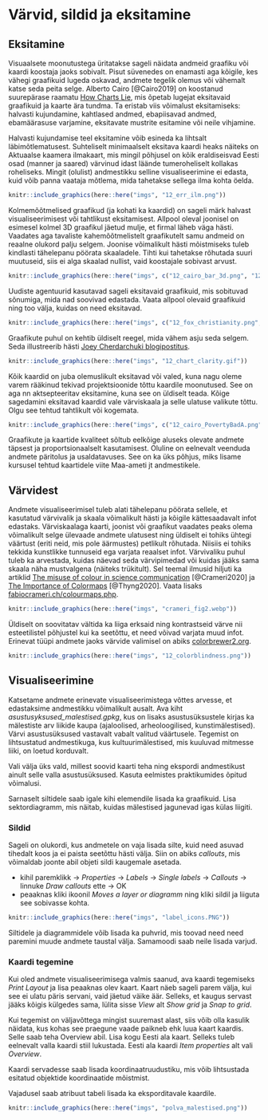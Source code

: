 # Värvid, sildid ja eksitamine {#varvid}

## Eksitamine

Visuaalsete moonutustega üritatakse sageli näidata andmeid graafiku või kaardi koostaja jaoks sobivalt. Pisut süvenedes on enamasti aga kõigile, kes vähegi graafikuid lugeda oskavad, andmete tegelik olemus või vähemalt katse seda peita selge. Alberto Cairo [@Cairo2019] on koostanud suurepärase raamatu [How Charts Lie](http://albertocairo.com/), mis õpetab lugejat eksitavaid graafikuid ja kaarte ära tundma. Ta eristab viis võimalust eksitamiseks: halvasti kujundamine, kahtlased andmed, ebapiisavad andmed, ebamäärasuse varjamine, eksitavate mustrite esitamine või neile vihjamine.

Halvasti kujundamise teel eksitamine võib esineda ka lihtsalt läbimõtlematusest. Suhteliselt minimaalselt eksitava kaardi heaks näiteks on Aktuaalse kaamera ilmakaart, mis mingil põhjusel on kõik eraldiseisvad Eesti osad (manner ja saared) värvinud idast läände tumeroheliselt kollakas roheliseks. Mingit (olulist) andmestikku selline visualiseerimine ei edasta, kuid võib panna vaataja mõtlema, mida tahetakse sellega ilma kohta öelda. 

```r
knitr::include_graphics(here::here("imgs", "12_err_ilm.png"))
```

Kolmemõõtmelised graafikud (ja kohati ka kaardid) on sageli märk halvast visualiseerimisest või tahtlikust eksitamisest. Allpool oleval joonisel on esimesel kolmel 3D graafikul jäetud mulje, et firmal läheb väga hästi. Vaadates aga tavaliste kahemõõtmelistelt graafikutelt samu andmeid on reaalne olukord palju selgem. Joonise võimalikult hästi mõistmiseks tuleb kindlasti tähelepanu pöörata skaaladele. Tihti kui tahetakse rõhutada suuri muutuseid, siis ei alga skaalad nullist, vaid koostajale sobivast arvust.  

```r
knitr::include_graphics(here::here("imgs", c("12_cairo_bar_3d.png", "12_cairo_pie_3d.png", "12_cairo_line_3d.png", "12_cairo_good_graphs.png")))
```

Uudiste agentuurid kasutavad sageli eksitavaid graafikuid, mis sobituvad sõnumiga, mida nad soovivad edastada. Vaata allpool olevaid graafikuid ning too välja, kuidas on need eksitavad.

```r
knitr::include_graphics(here::here("imgs", c("12_fox_christianity.png", "12_nbc_zika.jfif")))
```

Graafikute puhul on kehtib üldiselt reegel, mida vähem asju seda selgem. Seda illustreerib hästi [Joey Cherdarchuki blogipostitus](https://www.darkhorseanalytics.com/blog/data-looks-better-naked).

```r
knitr::include_graphics(here::here("imgs", "12_chart_clarity.gif"))
```

Kõik kaardid on juba olemuslikult eksitavad või valed, kuna nagu oleme varem rääkinud tekivad projektsioonide tõttu kaardile moonutused. See on aga nn aktsepteeritav eksitamine, kuna see on üldiselt teada. Kõige sagedamini eksitavad kaardid vale värviskaala ja selle ulatuse valikute tõttu. Olgu see tehtud tahtlikult või kogemata. 

```r
knitr::include_graphics(here::here("imgs", c("12_cairo_PovertyBadA.png", "12_cairo_PovertyBadB.png", "12_cairo_PovertyGood.png")))
```

Graafikute ja kaartide kvaliteet sõltub eelkõige aluseks olevate andmete täpsest ja proportsionaalselt kasutamisest. Oluline on eelnevalt veenduda andmete päritolus ja usaldatavuses. See on ka üks põhjus, miks lisame kursusel tehtud kaartidele viite Maa-ameti jt andmestikele. 






## Värvidest

Andmete visualiseerimisel tuleb alati tähelepanu pöörata sellele, et kasutatud värvivalik ja skaala võimalikult hästi ja kõigile kättesaadavalt infot edastaks. Värviskaalaga kaarti, joonist või graafikut vaadates peaks olema võimalikult selge ülevaade andmete ulatusest ning üldiselt ei tohiks ühtegi väärtust (eriti neid, mis pole äärmustes) petlikult rõhutada. Niisiis ei tohiks tekkida kunstlikke tunnuseid ega varjata reaalset infot. Värvivaliku puhul tuleb ka arvestada, kuidas näevad seda värvipimedad või kuidas jääks sama skaala näha mustvalgena (näiteks trükitult). Sel teemal ilmusid hiljuti ka artiklid [The misuse of colour in science communication](https://www.nature.com/articles/s41467-020-19160-7) [@Crameri2020] ja [The Importance of Colormaps](https://ieeexplore.ieee.org/document/9167329) [@Thyng2020]. Vaata lisaks [fabiocrameri.ch/colourmaps.php](http://www.fabiocrameri.ch/colourmaps.php). 


```r
knitr::include_graphics(here::here("imgs", "crameri_fig2.webp"))
```

Üldiselt on soovitatav vältida ka liiga erksaid ning kontrastseid värve nii esteetilistel põhjustel kui ka seetõttu, et need võivad varjata muud infot. Erinevat tüüpi andmete jaoks värvide valimisel on abiks [colorbrewer2.org](https://colorbrewer2.org/).

```r
knitr::include_graphics(here::here("imgs", "12_colorblindness.png"))
```

## Visualiseerimine

Katsetame andmete erinevate visualiseerimistega võttes arvesse, et edastaksime andmestikku võimalikult ausalt. Ava kiht *asustusyksused_malestised.gpkg*, kus on lisaks asustusüksustele kirjas ka mälestiste arv liikide kaupa (ajaloolised, arheoloogilised, kunstimälestised). Värvi asustusüksused vastavalt vabalt valitud väärtusele. Tegemist on lihtsustatud andmestikuga, kus kultuurimälestised, mis kuuluvad mitmesse liiki, on loetud korduvalt.

Vali välja üks vald, millest soovid kaarti teha ning ekspordi andmestikust ainult selle valla asustusüksused. Kasuta eelmistes praktikumides õpitud võimalusi. 

<!-- Üldine ülesanne: mingi maakonna piires asustusüksuse kaupa teatud tüüpi mälestised. Kasutada mingi visualiseerimist. Nt burst.
 -  
 -->

Sarnaselt siltidele saab igale kihi elemendile lisada ka graafikuid. Lisa sektordiagramm, mis näitab, kuidas mälestised jagunevad igas külas liigiti. 

<!-- Rasteri histogrammid -->

<!-- graafikud kaardile -->

<!-- ## Heatmap kõigist mälestistest -->

<!-- Eesti ala või maakonna välja lõikamine.  -->

### Sildid

Sageli on olukordi, kus andmetele on vaja lisada silte, kuid need asuvad tihedalt koos ja ei paista seetõttu hästi välja. Siin on abiks *callouts*, mis võimaldab joonte abil objeti sildi kaugemale asetada. 


- kihil paremklikk -> *Properties* -> *Labels* -> *Single labels* -> *Callouts* -> linnuke *Draw callouts* ette -> OK
- peaaknas kliki ikoonil *Moves a layer or diagramm* ning kliki sildil ja liiguta see sobivasse kohta.

```r
knitr::include_graphics(here::here("imgs", "label_icons.PNG"))
```

Siltidele ja diagrammidele võib lisada ka puhvrid, mis toovad need need paremini muude andmete taustal välja. Samamoodi saab neile lisada varjud.

<!-- Idee: diagrammid nt muuseumide külastatavuse kohta vms -->

### Kaardi tegemine

Kui oled andmete visualiseerimisega valmis saanud, ava kaardi tegemiseks *Print Layout* ja lisa peaaknas olev kaart. Kaart näeb sageli parem välja, kui see ei ulatu päris servani, vaid jäetud väike äär. Selleks, et kaugus servast jääks kõigis külgedes sama, lülita sisse *View* alt *Show grid* ja *Snap to grid*. 

Kui tegemist on väljavõttega mingist suuremast alast, siis võib olla kasulik näidata, kus kohas see praegune vaade paikneb ehk luua kaart kaardis. Selle saab teha Overview abil. Lisa kogu Eesti ala kaart. Selleks tuleb eelnevalt valla kaardi stiil lukustada. Eesti ala kaardi *Item properties* alt vali *Overview*.  

Kaardi servadesse saab lisada koordinaatruudustiku, mis võib lihtsustada esitatud objektide koordinaatide mõistmist. 

Vajadusel saab atribuut tabeli lisada ka eksporditavale kaardile. 


```r
knitr::include_graphics(here::here("imgs", "polva_malestised.png"))
```

